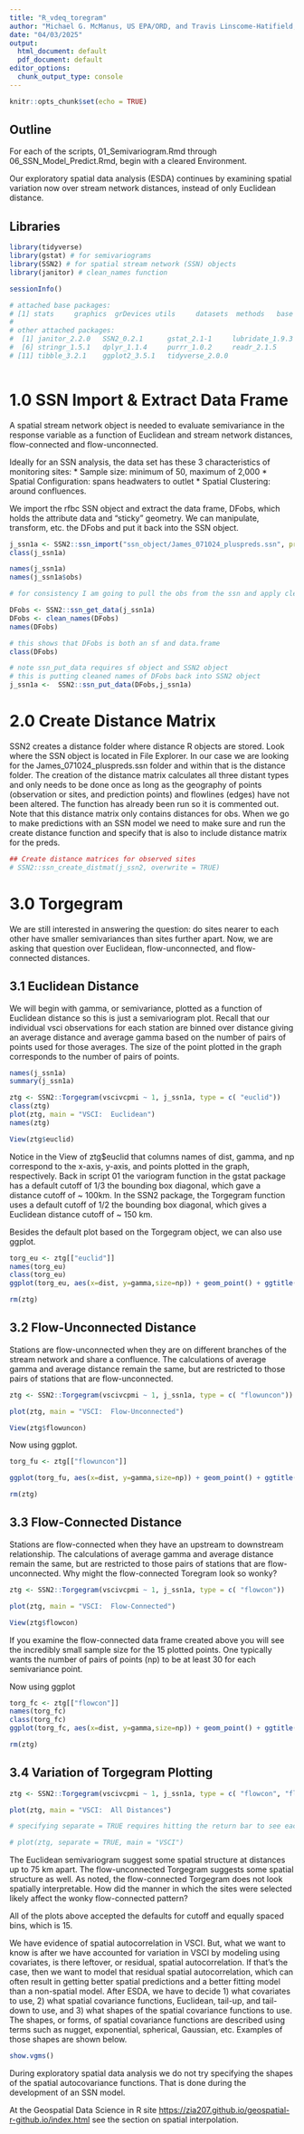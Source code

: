```yaml
---
title: "R_vdeq_toregram"
author: "Michael G. McManus, US EPA/ORD, and Travis Linscome-Hatifield, Neptune and Company"
date: "04/03/2025"
output:
  html_document: default
  pdf_document: default
editor_options:
  chunk_output_type: console
---
```


```r
knitr::opts_chunk$set(echo = TRUE)
```

## Outline
For each of the scripts, 01_Semivariogram.Rmd through 06_SSN_Model_Predict.Rmd, begin with a cleared Environment.

Our exploratory spatial data analysis (ESDA) continues by examining spatial variation now over stream network distances, instead of only Euclidean distance. 

## Libraries
```r
library(tidyverse)
library(gstat) # for semivariograms
library(SSN2) # for spatial stream network (SSN) objects
library(janitor) # clean_names function

sessionInfo()

# attached base packages:
# [1] stats     graphics  grDevices utils     datasets  methods   base     
# 
# other attached packages:
#  [1] janitor_2.2.0   SSN2_0.2.1      gstat_2.1-1     lubridate_1.9.3 forcats_1.0.0  
#  [6] stringr_1.5.1   dplyr_1.1.4     purrr_1.0.2     readr_2.1.5     tidyr_1.3.1    
# [11] tibble_3.2.1    ggplot2_3.5.1   tidyverse_2.0.0



```

# 1.0 SSN Import & Extract Data Frame

A spatial stream network object is needed to evaluate semivariance in the response variable as a function of Euclidean and stream network distances, flow-connected and flow-unconnected. 

Ideally for an SSN analysis, the data set has these 3 characteristics of monitoring sites:
* Sample size:  minimum of 50, maximum of 2,000
* Spatial Configuration:  spans headwaters to outlet
* Spatial Clustering:  around confluences.

We import the rfbc SSN object and extract the data frame, DFobs, which holds the attribute data and "sticky" geometry. We can manipulate, transform, etc. the DFobs and put it back into the SSN object.
```r
j_ssn1a <- SSN2::ssn_import("ssn_object/James_071024_pluspreds.ssn", predpts = "sites")
class(j_ssn1a)

names(j_ssn1a)
names(j_ssn1a$obs)

# for consistency I am going to pull the obs from the ssn and apply clean_names so all variable names are in lower case

DFobs <- SSN2::ssn_get_data(j_ssn1a)
DFobs <- clean_names(DFobs)
names(DFobs)

# this shows that DFobs is both an sf and data.frame
class(DFobs)

# note ssn_put_data requires sf object and SSN2 object
# this is putting cleaned names of DFobs back into SSN2 object
j_ssn1a <-  SSN2::ssn_put_data(DFobs,j_ssn1a)

```

# 2.0 Create Distance Matrix
SSN2 creates a distance folder where distance R objects are stored. Look where the SSN object is located in File Explorer. In our case we are looking for the James_071024_pluspreds.ssn folder and within that is the distance folder. The creation of the distance matrix calculates all three distant types and only needs to be done once as long as the geography of points (observation or sites, and prediction points) and flowlines (edges) have not been altered. The function has already been run so it is commented out. Note that this distance matrix only contains distances for obs. When we go to make predictions with an SSN model we need to make sure and run the create distance function and specify that is also to include distance matrix for the preds.
```r
## Create distance matrices for observed sites
# SSN2::ssn_create_distmat(j_ssn2, overwrite = TRUE)
```

# 3.0 Torgegram

We are still interested in answering the question: do sites nearer to each other have smaller semivariances than sites further apart. Now, we are asking that question over Euclidean, flow-unconnected, and flow-connected distances.

## 3.1 Euclidean Distance
We will begin with gamma, or semivariance, plotted as a function of Euclidean distance so this is just a semivariogram plot. Recall that our individual vsci observations for each station are binned over distance giving an average distance and average gamma based on the number of pairs of points used for those averages. The size of the point plotted in the graph corresponds to the number of pairs of points.
```r
names(j_ssn1a)
summary(j_ssn1a)

ztg <- SSN2::Torgegram(vscivcpmi ~ 1, j_ssn1a, type = c( "euclid"))
class(ztg)
plot(ztg, main = "VSCI:  Euclidean")
names(ztg)

View(ztg$euclid)

```

Notice in the View of ztg$euclid that columns names of dist, gamma, and np correspond to the x-axis, y-axis, and points plotted in the graph, respectively. Back in script 01 the variogram function in the gstat package has a default cutoff of 1/3 the bounding box diagonal, which gave a distance cutoff of ~ 100km. In the SSN2 package, the Torgegram function uses a default cutoff of 1/2 the bounding box diagonal, which gives a Euclidean distance cutoff of ~ 150 km.

Besides the default plot based on the Torgegram object, we can also use ggplot. 

```r
torg_eu <- ztg[["euclid"]]
names(torg_eu)
class(torg_eu)
ggplot(torg_eu, aes(x=dist, y=gamma,size=np)) + geom_point() + ggtitle("VSCI Euclidean Semivariogram")

rm(ztg)
```

## 3.2 Flow-Unconnected Distance
Stations are flow-unconnected when they are on different branches of the stream network and share a confluence. The calculations of average gamma and average distance remain the same, but are restricted to those pairs of stations that are flow-unconnected.

```r
ztg <- SSN2::Torgegram(vscivcpmi ~ 1, j_ssn1a, type = c( "flowuncon"))

plot(ztg, main = "VSCI:  Flow-Unconnected")

View(ztg$flowuncon)

```

Now using ggplot.
```r
torg_fu <- ztg[["flowuncon"]]

ggplot(torg_fu, aes(x=dist, y=gamma,size=np)) + geom_point() + ggtitle("VSCI Flow-Unconnected Torgegram")

rm(ztg)

```

## 3.3 Flow-Connected Distance
Stations are flow-connected when they have an upstream to downstream relationship. The calculations of average gamma and average distance remain the same, but are restricted to those pairs of stations that are flow-unconnected. Why might the flow-connected Toregram look so wonky? 
```r
ztg <- SSN2::Torgegram(vscivcpmi ~ 1, j_ssn1a, type = c( "flowcon"))

plot(ztg, main = "VSCI:  Flow-Connected")

View(ztg$flowcon)

```

If you examine the flow-connected data frame created above you will see the incredibly small sample size for the 15 plotted points. One typically wants the number of pairs of points (np) to be at least 30 for each semivariance point. 

Now using ggplot
```r
torg_fc <- ztg[["flowcon"]]
names(torg_fc)
class(torg_fc)
ggplot(torg_fc, aes(x=dist, y=gamma,size=np)) + geom_point() + ggtitle("VSCI Flow-Connected Torgegram")

rm(ztg)
```

## 3.4 Variation of Torgegram Plotting
```r
ztg <- SSN2::Torgegram(vscivcpmi ~ 1, j_ssn1a, type = c( "flowcon", "flowuncon", "euclid"))

plot(ztg, main = "VSCI:  All Distances")

# specifying separate = TRUE requires hitting the return bar to see each Torgegram. If trying to run all the code chunks from top to bottom at once, then comment this line out otherwise it will error.

# plot(ztg, separate = TRUE, main = "VSCI")
```

The Euclidean semivariogram suggest some spatial structure at distances up to 75 km apart. The flow-unconnected Torgegram suggests some spatial structure as well. As noted, the flow-connected Torgegram does not look spatially interpretable. How did the manner in which the sites were selected likely affect the wonky flow-connected pattern? 

All of the plots above accepted the defaults for cutoff and equally spaced bins, which is 15.

We have evidence of spatial autocorrelation in VSCI. But, what we want to know is after we have accounted for variation in VSCI by modeling using covariates, is there leftover, or residual, spatial autocorrelation. If that's the case, then we want to model that residual spatial autocorrelation, which can often result in getting better spatial predictions and a better fitting model than a non-spatial model. After ESDA, we have to decide 1) what covariates to use, 2) what spatial covariance functions, Euclidean, tail-up, and tail-down to use, and 3) what shapes of the spatial covariance functions to use. The shapes, or forms, of spatial covariance functions are described using terms such as nugget, exponential, spherical, Gaussian, etc. Examples of those shapes are shown below.

```r
show.vgms()
```

During exploratory spatial data analysis we do not try specifying the shapes of the spatial autocovariance functions. That is done during the development of an SSN model.

At the Geospatial Data Science in R site <https://zia207.github.io/geospatial-r-github.io/index.html> see the section on spatial interpolation.